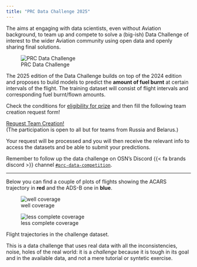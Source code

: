```yaml
---
title: "PRC Data Challenge 2025"
---
```


The \acr{PRC} aims at engaging with data scientists, even without
Aviation background, to team up and compete to solve a (big-ish) Data Challenge
of interest to the wider Aviation community using open data and openly sharing
final solutions.

![PRC Data Challenge](media/prc_dc25-01.jpg)

The 2025 edition of the \acr{PRC} Data Challenge builds on top of the 2024
edition and proposes to build \acr{ML} models to predict the **amount of fuel
burnt** at certain intervals of the flight.
The training dataset will consist of flight intervals and corresponding fuel
burnt/flown amounts.

Check the conditions for [eligibility for prize](ranking.qmd#eligibility)
and then fill the following team creation request form!\


:::{.container .text-center}
[Request Team Creation!](https://forms.gle/r4EJQf8mh7BT7jUx6){.btn .btn-primary .btn-lg role="button" data-toggle="tooltip" title="Request Team Creation" target="_blank"}  
[(The participation is open to all but for teams from Russia and Belarus.)]{.small }
:::

Your request will be processed and you will then receive the relevant info to
access the datasets and be able to submit your predictions.


Remember to follow up the data challenge on OSN's Discord
{{< fa brands discord >}} channel [`#prc-data-competition`][prc-discord].


--------------------------

Below you can find a couple of plots of flights showing 
the ACARS trajectory in [**red**]{fg="white" bg="red"} and the ADS-B
one in [**blue**]{fg="white" bg="blue"}.

::: {#fig-flights layout-nrow=2}

![well coverage](media/flight_02.jpeg){#fig-flight-01}

![less complete coverage](media/flight_01.jpeg){#fig-flight-01}

Flight trajectories in the challenge dataset.
:::


This is a data challenge that uses real data with all the inconsistencies,
noise, holes of the real world: it is a *challenge* because it is tough 
in its goal and in the available data, and not a mere tutorial or syntetic
exercise.



[prc-discord]: <https://discord.com/channels/1252625490930307142/1304403918515605504> "Discord channel for PRC Data Challenge"